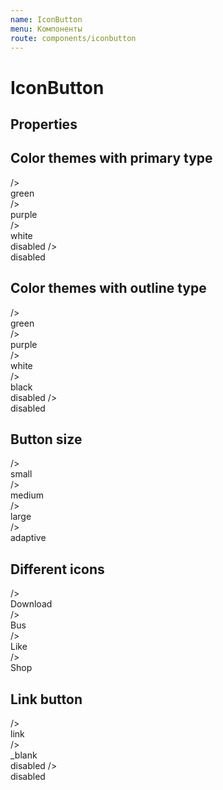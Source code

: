 ```yaml
---
name: IconButton
menu: Компоненты
route: components/iconbutton
---
```



# IconButton

## Properties

<Props of={IconButton} />

## Color themes with primary type

<Playground>
    <DemoBlockWrapper customStyles={{
        backgroundColor: '#e9e9e9'
    }}>
    <div>
        <IconButton theme="green" icon=<Download /> />
        <div>green</div>
    </div>
    <div>
        <IconButton theme="purple" icon=<Download /> />
        <div>purple</div>
    </div>
    <div>
        <IconButton theme="white" icon=<Download /> />
        <div>white</div>
    </div>
    <div>
        <IconButton theme="white" icon=<Download /> disabled />
        <div>disabled</div>
    </div>
    </DemoBlockWrapper>
</Playground>

## Color themes with outline type

<Playground>
    <DemoBlockWrapper customStyles={{
        backgroundColor: '#e9e9e9'
    }}>
        <div>
            <IconButton type="outline" theme="green" icon=<Download /> />
            <div>green</div>
        </div>
        <div>
            <IconButton type="outline" theme="purple" icon=<Download /> />
            <div>purple</div>
        </div>
        <div>
            <IconButton type="outline" theme="white" icon=<Download /> />
            <div>white</div>
        </div>
        <div>
            <IconButton type="outline" theme="black" icon=<Download /> />
            <div>black</div>
        </div>
        <div>
            <IconButton type="outline" theme="black" icon=<Download /> disabled />
            <div>disabled</div>
        </div>
    </DemoBlockWrapper>
</Playground>

## Button size

<Playground>
    <DemoBlockWrapper>
    <div>
        <IconButton sizeAll="small" icon=<Download /> />
        <div>small</div>
    </div>
    <div>
        <IconButton sizeAll="medium" icon=<Download /> />
        <div>medium</div>
    </div>
    <div>
        <IconButton sizeAll="large" icon=<Download /> />
        <div>large</div>
    </div>
    <div>
        <IconButton sizeDesktop="large" sizeTablet="medium" sizeMobile="small" icon=<Download /> />
        <div>adaptive</div>
    </div>
    </DemoBlockWrapper>
</Playground>

## Different icons

<Playground>
    <DemoBlockWrapper>
    <div>
        <IconButton icon=<Download /> />
        <div>Download</div>
    </div>
    <div>
        <IconButton icon=<Bus /> />
        <div>Bus</div>
    </div>
    <div>
        <IconButton icon=<Like /> />
        <div>Like</div>
    </div>
    <div>
        <IconButton icon=<Shop /> />
        <div>Shop</div>
    </div>
    </DemoBlockWrapper>
</Playground>

## Link button

<Playground>
    <DemoBlockWrapper>
    <div>
        <IconButton href="test.com" icon=<Download /> />
        <div>link</div>
    </div>
    <div>
        <IconButton href="test.com" target="_blank" icon=<Download /> />
        <div>_blank</div>
    </div>
    <div>
        <IconButton href="test.com" icon=<Download /> disabled />
        <div>disabled</div>
    </div>
    </DemoBlockWrapper>
</Playground>
